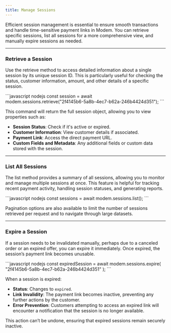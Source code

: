 ```yaml
---
title: Manage Sessions
---
```


Efficient session management is essential to ensure smooth transactions and handle time-sensitive payment links in Modem. You can retrieve specific sessions, list all sessions for a more comprehensive view, and manually expire sessions as needed.

---

### Retrieve a Session

Use the retrieve method to access detailed information about a single session by its unique session ID. This is particularly useful for checking the status, customer information, amount, and other details of a specific session.

<CodeGroup>
```javascript nodejs
const session = await modem.sessions.retrieve("2f4145b6-5a8b-4ec7-b62a-246b4424d351");
```
</CodeGroup>

This command will return the full session object, allowing you to view properties such as:
- **Session Status**: Check if it's active or expired.
- **Customer Information**: View customer details if associated.
- **Payment Link**: Access the direct payment URL.
- **Custom Fields and Metadata**: Any additional fields or custom data stored with the session.

---

### List All Sessions

The list method provides a summary of all sessions, allowing you to monitor and manage multiple sessions at once. This feature is helpful for tracking recent payment activity, handling session statuses, and generating reports.

<CodeGroup>
```javascript nodejs
const sessions = await modem.sessions.list();
```
</CodeGroup>

Pagination options are also available to limit the number of sessions retrieved per request and to navigate through large datasets.

---

### Expire a Session

If a session needs to be invalidated manually, perhaps due to a canceled order or an expired offer, you can expire it immediately. Once expired, the session’s payment link becomes unusable.

<CodeGroup>
```javascript nodejs
const expiredSession = await modem.sessions.expire(
    "2f4145b6-5a8b-4ec7-b62a-246b4424d351"
);
```
</CodeGroup>

When a session is expired:
- **Status**: Changes to `expired`.
- **Link Invalidity**: The payment link becomes inactive, preventing any further actions by the customer.
- **Error Prevention**: Customers attempting to access an expired link will encounter a notification that the session is no longer available.

This action can’t be undone, ensuring that expired sessions remain securely inactive.

